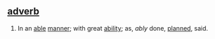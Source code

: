 ==[[adverb (part of speech)|adverb]]==

#In an [[able]] [[manner]]; with great [[ability]]; as, ''ably'' done, [[planned]], said.